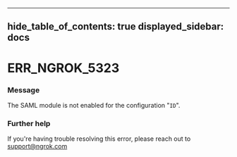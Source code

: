 

---
hide_table_of_contents: true
displayed_sidebar: docs
---


# ERR_NGROK_5323

### Message
The SAML module is not enabled for the configuration "`ID`".

<ErrorDetails />



### Further help
If you're having trouble resolving this error, please reach out to [support@ngrok.com](mailto:support@ngrok.com?subject=Help%20with%20ERR_NGROK_5323)

